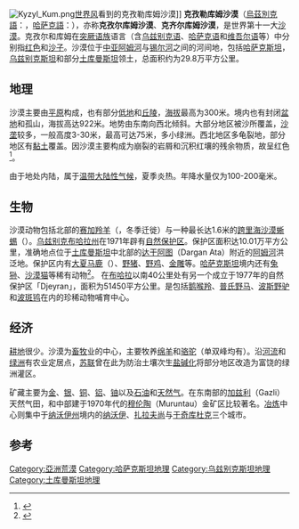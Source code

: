{{noteTA
|T=zh-hans:克孜勒库姆沙漠; zh-hant:克孜勒庫姆沙漠; zh-tw:克茲勒固姆沙漠
|1=zh-hans:克孜勒库姆沙漠; zh-hant:克孜勒庫姆沙漠; zh-tw:克茲勒固姆沙漠
}}
{{noteTA
|1=zh-cn:美国国家航空航天局; zh-tw:美國國家航空暨太空總署; zh-hk:美國太空總署;
}}
[[File:Kyzyl_Kum.png|thumb]][[世界风|世界风]]看到的克孜勒库姆沙漠]]
'''克孜勒库姆沙漠'''（[[烏茲別克語|烏茲別克語]]：{{lang|en|Qizilqum}}，[[哈萨克語|哈萨克語]]：{{lang|ru|Қызылқұм}}），亦称'''克孜尔库姆沙漠'''、'''克齐尔库姆沙漠'''，是世界第十一大[[沙漠|沙漠]]。克孜尔和库姆在[[突厥语族|突厥语族]]语言（含[[乌兹别克语|乌兹别克语]]、[[哈萨克语|哈萨克语]]和[[维吾尔语|维吾尔语]]等）中分别指[[红色|红色]]和[[沙子|沙子]]。沙漠位于[[中亚|中亚]][[阿姆河|阿姆河]]与[[锡尔河|锡尔河]]之间的河间地，包括[[哈萨克斯坦|哈萨克斯坦]]，[[乌兹别克斯坦|乌兹别克斯坦]]和部分[[土库曼斯坦|土库曼斯坦]]领土，总面积约为29.8万平方公里。

== 地理 ==
沙漠主要由[[平原|平原]]构成，也有部分[[低地|低地]]和[[丘陵|丘陵]]，[[海拔|海拔]]最高为300米。境内也有封闭[[盆地|盆地]]和孤山，海拔高达922米。地势由东南向西北倾斜。大部分地区被沙所覆盖，[[沙垄|沙垄]]较多，一般高度3-30米，最高可达75米，多小绿洲。西北地区多龟裂地，部分地区有[[黏土|黏土]]覆盖。因沙漠主要构成为崩裂的岩屑和沉积红壤的残余物质，故呈红色<ref>{{Cite web |url=http://www.neworiental.org/publish/portal0/tab477/info229695.htm |title=沙漠“红”与“黄” |accessdate=2009-07-18 |archive-date=2012-09-05 |archive-url=https://archive.is/20120905015234/http://www.neworiental.org/publish/portal0/tab477/info229695.htm |dead-url=no }}</ref>。

由于地处内陆，属于[[温带大陆性气候|温带大陆性气候]]，夏季炎热。年降水量仅为100-200毫米。

== 生物 ==

沙漠动物包括北部的[[赛加羚羊|赛加羚羊]]（''{{lang|la|Saiga tatarica}}''，冬季迁徙）与一种最长达1.6米的[[跨里海沙漠蜥蜴|跨里海沙漠蜥蜴]]（''{{lang|la|Varanus griseus caspius}}''）。[[乌兹别克|乌兹别克]][[布哈拉州|布哈拉州]]在1971年辟有[[自然保护区|自然保护区]]。保护区面积达10.01万平方公里，准确地点位于[[土库曼斯坦|土库曼斯坦]]中北部的[[达干阿图|达干阿图]]（Dargan Ata）附近的[[阿姆河|阿姆河]]洪泛地。保护区内有[[大夏马鹿|大夏马鹿]]（''{{lang|la|C. e. bactrianus}}''）、[[野猪|野猪]]、[[雉|野鸡]]、[[金雕|金雕]]等。[[哈萨克斯坦|哈萨克斯坦]]境内还有[[兔狲|兔狲]]、[[沙漠猫|沙漠猫]]等稀有动物<ref>{{Cite web |url=http://www.pearlcollege.com/animal/knowledge/cat.htm |title=哈萨克斯坦的猫科动物 |accessdate=2009-07-18 |archive-date=2009-04-30 |archive-url=https://web.archive.org/web/20090430112314/http://www.pearlcollege.com/animal/knowledge/cat.htm |dead-url=no }}</ref>。
在[[布哈拉|布哈拉]]以南40公里处有另一个成立于1977年的自然保护区「Djeyran」，面积为51450平方公里。是包括[[鹅喉羚|鹅喉羚]]、[[普氏野马|普氏野马]]、[[波斯野驴|波斯野驴]]和[[波斑鸨|波斑鸨]]在内的珍稀动物哺育中心。

== 经济 ==
[[耕地|耕地]]很少。沙漠为[[畜牧|畜牧]]业的中心，主要牧养[[绵羊|绵羊]]和[[骆驼|骆驼]]（单双峰均有）。沿[[河流|河流]]和[[绿洲|绿洲]]有农业定居点，[[苏联|苏联]]曾在此为防治土壤次生[[盐碱化|盐碱化]]将部分地区改造为富饶的绿洲灌区。

矿藏主要为[[金|金]]、[[银|银]]、[[铜|铜]]、[[铝|铝]]、[[铀|铀]]以及[[石油|石油]]和[[天然气|天然气]]。在东南部的[[加兹利|加兹利]]（Gazli）天然气田，和中部建于1970年代的[[穆伦陶|穆伦陶]]（Muruntau）金矿区比较著名。[[冶炼|冶炼]]中心则集中于[[纳沃伊州|纳沃伊州]]境内的[[纳沃伊|纳沃伊]]、[[扎拉夫尚|扎拉夫尚]]与[[于奇库杜克|于奇库杜克]]三个城市。

== 参考 ==
{{reflist}}

{{荒漠}}
{{Authority control}}
[[Category:亞洲荒漠|Category:亞洲荒漠]]
[[Category:哈萨克斯坦地理|Category:哈萨克斯坦地理]]
[[Category:乌兹别克斯坦地理|Category:乌兹别克斯坦地理]]
[[Category:土库曼斯坦地理|Category:土库曼斯坦地理]]